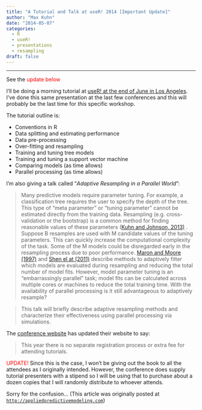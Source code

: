 ```yaml
---
title: "A Tutorial and Talk at useR! 2014 [Important Update]"
author: "Max Kuhn"
date: "2014-05-07"
categories:
  - R
  - useR!
  - presentations
  - resampling
draft: false
--- 
```


<hr>

See the <font color = "red">update below</font> 

I'll be doing a morning tutorial at [useR! at the end of June in Los Angeles](http://user2014.stat.ucla.edu). I've done this same presentation at the last few conferences and this will probably be the last time for _this_ specific workshop. 


The tutorial outline is:

* Conventions in R
* Data splitting and estimating performance
* Data pre-processing
* Over-fitting and resampling
* Training and tuning tree models
* Training and tuning a support vector machine
* Comparing models (as time allows)
* Parallel processing (as time allows)


I'm also giving a talk called "_Adaptive Resampling in a Parallel World_": 

> Many predictive models require parameter tuning. For example, a classification tree requires the user to specify the depth of the tree. This type of "meta parameter" or "tuning parameter" cannot be estimated directly from the training data. Resampling (e.g. cross-validation or the bootstrap) is a common method for finding reasonable values of these parameters ([Kuhn and Johnson, 2013)](http://appliedpredictivemodeling.com) . Suppose B resamples are used with M candidate values of the tuning parameters. This can quickly increase the computational complexity of the task. Some of the M models could be disregarded early in the resampling process due to poor performance. [Maron and Moore (1997)](http://scholar.google.com/scholar?hl=en&q=The+Racing+Algorithm%3A+Model+selection+for+lazy+learners&btnG=&as_sdt=1%2C39&as_sdtp=)  and [Shen el at (2011)](http://scholar.google.com/scholar?q=%22Efficient%2C+adaptive+cross–validation+for+tuning+and+comparing+models%22&btnG=&hl=en&as_sdt=0%2C39) describe methods to adaptively filter which models are evaluated during resampling and reducing the total number of model fits. However, model parameter tuning is an "embarrassingly parallel" task; model fits can be calculated across multiple cores or machines to reduce the total training time. With the availability of parallel processing is it still advantageous to adaptively resample?

> This talk will briefly describe adaptive resampling methods and characterize their effectiveness using parallel processing via simulations.


The [conference website](http://user2014.stat.ucla.edu) has updated their website to say:

> This year there is no separate registration process or extra fee for attending tutorials.

<font color = "red">UPDATE!</font> Since this is the case, I won't be giving out the book to all the attendees as I originally intended. However, the conference does supply tutorial presenters with a stipend so I will be using that to purchase about a dozen copies that I will randomly distribute to whoever attends. 

Sorry for the confusion...
(This article was originally posted at [`http://appliedpredictivemodeling.com`](https://appliedpredictivemodeling.com/blog/2014/5/12/a-tutorial-and-talk-at-user-2014-important-update))